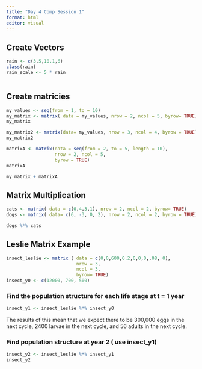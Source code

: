 ```yaml
---
title: "Day 4 Comp Session 1"
format: html
editor: visual
---
```


## Create Vectors

```r
rain <- c(3,5,10.1,6)
class(rain)
rain_scale <- 5 * rain
```

```r

```

## Create matricies

```r

my_values <- seq(from = 1, to = 10)
my_matrix <- matrix( data = my_values, nrow = 2, ncol = 5, byrow= TRUE)
my_matrix
```

```r
my_matrix2 <- matrix(data= my_values, nrow = 3, ncol = 4, byrow = TRUE)
my_matrix2
```

```r
matrixA <- matrix(data = seq(from = 2, to = 5, length = 10),
                  nrow = 2, ncol = 5,
                  byrow = TRUE)
matrixA
```

```r
my_matrix + matrixA
```

## Matrix Multiplication

```r
cats <- matrix( data = c(0,4,3,1), nrow = 2, ncol = 2, byrow= TRUE)
dogs <- matrix( data= c(6, -3, 0, 2), nrow = 2, ncol = 2, byrow = TRUE)

```

```r
dogs %*% cats
```

## Leslie Matrix Example

```r
insect_leslie <- matrix ( data = c(0,0,600,0.2,0,0,0,.08, 0), 
                          nrow = 3, 
                          ncol = 3,
                          byrow= TRUE)
insect_y0 <- c(12000, 700, 500)
```

### Find the population structure for each life stage at t = 1 year

```r
insect_y1 <- insect_leslie %*% insect_y0
```

The results of this mean that we expect there to be 300,000 eggs in the next cycle, 2400 larvae in the next cycle, and 56 adults in the next cycle.

### Find population structure at year 2 ( use insect_y1)

```r
insect_y2 <- insect_leslie %*% insect_y1
insect_y2
```
